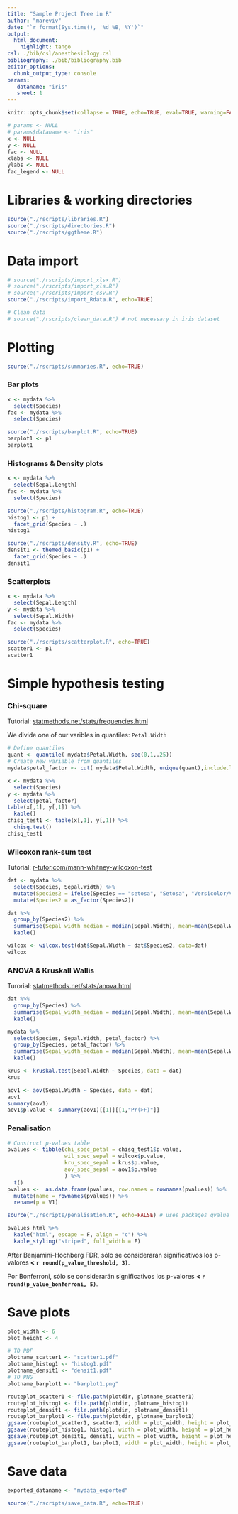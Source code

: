 ```yaml
---
title: "Sample Project Tree in R"
author: "mareviv"
date: "`r format(Sys.time(), '%d %B, %Y')`"
output:
  html_document:
    highlight: tango
csl: ./bib/csl/anesthesiology.csl
bibliography: ./bib/bibliography.bib
editor_options: 
  chunk_output_type: console
params:
   dataname: "iris"
   sheet: 1
---
```



```r
knitr::opts_chunk$set(collapse = TRUE, echo=TRUE, eval=TRUE, warning=FALSE, message=FALSE, comment="  ")
```

```r
# params <- NULL
# params$dataname <- "iris"
x <- NULL
y <- NULL
fac <- NULL
xlabs <- NULL
ylabs <- NULL
fac_legend <- NULL
```

# Libraries & working directories

```r
source("./rscripts/libraries.R")
source("./rscripts/directories.R")
source("./rscripts/ggtheme.R")
```

# Data import

```r
# source("./rscripts/import_xlsx.R")
# source("./rscripts/import_xls.R")
# source("./rscripts/import_csv.R")
source("./rscripts/import_Rdata.R", echo=TRUE)

# Clean data
# source("./rscripts/clean_data.R") # not necessary in iris dataset
```

# Plotting

```r
source("./rscripts/summaries.R", echo=TRUE)
```

### Bar plots 

```r
x <- mydata %>%
  select(Species)
fac <- mydata %>%
  select(Species)

source("./rscripts/barplot.R", echo=TRUE)
barplot1 <- p1
barplot1
```

### Histograms & Density plots

```r
x <- mydata %>%
  select(Sepal.Length)
fac <- mydata %>%
  select(Species)

source("./rscripts/histogram.R", echo=TRUE)
histog1 <- p1 + 
  facet_grid(Species ~ .)
histog1 

source("./rscripts/density.R", echo=TRUE)
densit1 <- themed_basic(p1) + 
  facet_grid(Species ~ .)
densit1 
```

### Scatterplots

```r
x <- mydata %>%
  select(Sepal.Length)
y <- mydata %>%
  select(Sepal.Width)
fac <- mydata %>%
  select(Species)

source("./rscripts/scatterplot.R", echo=TRUE)
scatter1 <- p1
scatter1
```


# Simple hypothesis testing

### Chi-square

Tutorial: [statmethods.net/stats/frequencies.html](https://www.statmethods.net/stats/frequencies.html)

We divide one of our varibles in quantiles: `Petal.Width`  

```r
# Define quantiles
quant <- quantile( mydata$Petal.Width, seq(0,1,.25))
# Create new variable from quantiles
mydata$petal_factor <- cut( mydata$Petal.Width, unique(quant),include.lowest=TRUE)
```

```r
x <- mydata %>%
  select(Species)
y <- mydata %>%
  select(petal_factor) 
table(x[,1], y[,1]) %>% 
  kable()
chisq_test1 <- table(x[,1], y[,1]) %>%
  chisq.test()
chisq_test1
```


### Wilcoxon rank-sum test

Tutorial: [r-tutor.com/mann-whitney-wilcoxon-test](http://www.r-tutor.com/elementary-statistics/non-parametric-methods/mann-whitney-wilcoxon-test)

```r
dat <- mydata %>%
  select(Species, Sepal.Width) %>%
  mutate(Species2 = ifelse(Species == "setosa", "Setosa", "Versicolor/Virginica")) %>%
  mutate(Species2 = as_factor(Species2))

dat %>%
  group_by(Species2) %>%
  summarise(Sepal_width_median = median(Sepal.Width), mean=mean(Sepal.Width), sd=sd(Sepal.Width), count = n()) %>%
  kable()

wilcox <- wilcox.test(dat$Sepal.Width ~ dat$Species2, data=dat)
wilcox
```

### ANOVA & Kruskall Wallis

Turorial: [statmethods.net/stats/anova.html](https://www.statmethods.net/stats/anova.html)

```r
dat %>%
  group_by(Species) %>%
  summarise(Sepal_width_median = median(Sepal.Width), mean=mean(Sepal.Width), sd=sd(Sepal.Width), count = n()) %>%
  kable()
```

```r
mydata %>%
  select(Species, Sepal.Width, petal_factor) %>%
  group_by(Species, petal_factor) %>%
  summarise(Sepal_width_median = median(Sepal.Width), mean=mean(Sepal.Width), sd=sd(Sepal.Width), count = n()) %>%
  kable()
```

```r
krus <- kruskal.test(Sepal.Width ~ Species, data = dat)
krus
```

```r
aov1 <- aov(Sepal.Width ~ Species, data = dat)
aov1
summary(aov1) 
aov1$p.value <- summary(aov1)[[1]][[1,"Pr(>F)"]]
```

### Penalisation

```r
# Construct p-values table
pvalues <- tibble(chi_spec_petal = chisq_test1$p.value, 
                  wil_spec_sepal = wilcox$p.value, 
                  kru_spec_sepal = krus$p.value,
                  aov_spec_sepal = aov1$p.value
                  ) %>%
  t()  
pvalues <-  as.data.frame(pvalues, row.names = rownames(pvalues)) %>%
  mutate(name = rownames(pvalues)) %>%
  rename(p = V1)

source("./rscripts/penalisation.R", echo=FALSE) # uses packages qvalue & kableExtra, gives objects pvalues & pvalues_html

pvalues_html %>%
  kable("html", escape = F, align = "c") %>%
  kable_styling("striped", full_width = F)
```

<div class="alert alert-warning">
After Benjamini-Hochberg FDR, s&oacute;lo se considerar&aacute;n significativos los p-valores **< `r round(p_value_threshold, 3)`**.   

Por Bonferroni, s&oacute;lo se considerar&aacute;n significativos los p-valores **< `r round(p_value_bonferroni, 5)`**.  

</div>




# Save plots

```r
plot_width <- 6
plot_height <- 4

# TO PDF 
plotname_scatter1 <- "scatter1.pdf"
plotname_histog1 <- "histog1.pdf"
plotname_densit1 <- "densit1.pdf"
# TO PNG 
plotname_barplot1 <- "barplot1.png"

routeplot_scatter1 <- file.path(plotdir, plotname_scatter1)
routeplot_histog1 <- file.path(plotdir, plotname_histog1)
routeplot_densit1 <- file.path(plotdir, plotname_densit1)
routeplot_barplot1 <- file.path(plotdir, plotname_barplot1)
ggsave(routeplot_scatter1, scatter1, width = plot_width, height = plot_height) # (see http://ggplot2.tidyverse.org/reference/ggsave.html)
ggsave(routeplot_histog1, histog1, width = plot_width, height = plot_height) 
ggsave(routeplot_densit1, densit1, width = plot_width, height = plot_height)
ggsave(routeplot_barplot1, barplot1, width = plot_width, height = plot_height) 
```


# Save data

```r
exported_dataname <- "mydata_exported"
```

```r
source("./rscripts/save_data.R", echo=TRUE)
```
